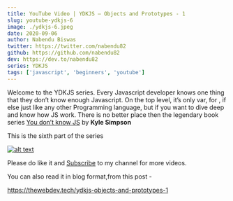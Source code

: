 ```yaml
---
title: YouTube Video | YDKJS — Objects and Prototypes - 1
slug: youtube-ydkjs-6
image: ./ydkjs-6.jpeg
date: 2020-09-06
author: Nabendu Biswas
twitter: https://twitter.com/nabendu82
github: https://github.com/nabendu82
dev: https://dev.to/nabendu82
series: YDKJS
tags: ['javascript', 'beginners', 'youtube']
---
```


Welcome to the YDKJS series. Every Javascript developer knows one thing that they don’t know enough Javascript. On the top level, it’s only var, for , if else just like any other Programming language, but if you want to dive deep and know how JS work. There is no better place then the legendary book series [You don’t know JS](https://maximdenisov.gitbooks.io/you-don-t-know-js/content/) by **Kyle Simpson**

This is the sixth part of the series

<div className={styles.image__small}>

[![alt text](https://res.cloudinary.com/dxkxvfo2o/image/upload/v1599505161/ydkjs-objects_obyrb0.png)](https://youtu.be/Jh-yTjy4csQ "YouTube YDKJS")

</div>

Please do like it and [Subscribe](https://www.youtube.com/channel/UCRf7mazcufqZxd2pR3oQJuQ?sub_confirmation=1) to my channel for more videos.

You can also read it in blog format,from this post -

https://thewebdev.tech/ydkjs-objects-and-prototypes-1

